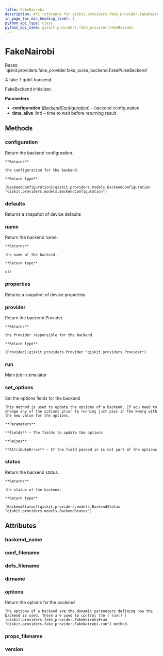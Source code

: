 ```yaml
---
title: FakeNairobi
description: API reference for qiskit.providers.fake_provider.FakeNairobi
in_page_toc_min_heading_level: 1
python_api_type: class
python_api_name: qiskit.providers.fake_provider.FakeNairobi
---
```


# FakeNairobi

<Class id="qiskit.providers.fake_provider.FakeNairobi" isDedicatedPage={true} github="https://github.com/qiskit/qiskit/tree/stable/0.22/qiskit/providers/fake_provider/backends/nairobi/fake_nairobi.py" signature="FakeNairobi">
  Bases: `qiskit.providers.fake_provider.fake_pulse_backend.FakePulseBackend`

  A fake 7 qubit backend.

  FakeBackend initializer.

  **Parameters**

  *   **configuration** ([*BackendConfiguration*](qiskit.providers.models.BackendConfiguration "qiskit.providers.models.BackendConfiguration")) – backend configuration
  *   **time\_alive** (*int*) – time to wait before returning result

  ## Methods

  ### configuration

  <Function id="qiskit.providers.fake_provider.FakeNairobi.configuration" signature="FakeNairobi.configuration()">
    Return the backend configuration.

    **Returns**

    the configuration for the backend.

    **Return type**

    [BackendConfiguration](qiskit.providers.models.BackendConfiguration "qiskit.providers.models.BackendConfiguration")
  </Function>

  ### defaults

  <Function id="qiskit.providers.fake_provider.FakeNairobi.defaults" signature="FakeNairobi.defaults()">
    Returns a snapshot of device defaults
  </Function>

  ### name

  <Function id="qiskit.providers.fake_provider.FakeNairobi.name" signature="FakeNairobi.name()">
    Return the backend name.

    **Returns**

    the name of the backend.

    **Return type**

    str
  </Function>

  ### properties

  <Function id="qiskit.providers.fake_provider.FakeNairobi.properties" signature="FakeNairobi.properties()">
    Returns a snapshot of device properties
  </Function>

  ### provider

  <Function id="qiskit.providers.fake_provider.FakeNairobi.provider" signature="FakeNairobi.provider()">
    Return the backend Provider.

    **Returns**

    the Provider responsible for the backend.

    **Return type**

    [Provider](qiskit.providers.Provider "qiskit.providers.Provider")
  </Function>

  ### run

  <Function id="qiskit.providers.fake_provider.FakeNairobi.run" signature="FakeNairobi.run(run_input, **kwargs)">
    Main job in simulator
  </Function>

  ### set\_options

  <Function id="qiskit.providers.fake_provider.FakeNairobi.set_options" signature="FakeNairobi.set_options(**fields)">
    Set the options fields for the backend

    This method is used to update the options of a backend. If you need to change any of the options prior to running just pass in the kwarg with the new value for the options.

    **Parameters**

    **fields** – The fields to update the options

    **Raises**

    **AttributeError** – If the field passed in is not part of the options
  </Function>

  ### status

  <Function id="qiskit.providers.fake_provider.FakeNairobi.status" signature="FakeNairobi.status()">
    Return the backend status.

    **Returns**

    the status of the backend.

    **Return type**

    [BackendStatus](qiskit.providers.models.BackendStatus "qiskit.providers.models.BackendStatus")
  </Function>

  ## Attributes

  ### backend\_name

  <Attribute id="qiskit.providers.fake_provider.FakeNairobi.backend_name" attributeValue="'fake_nairobi'" />

  ### conf\_filename

  <Attribute id="qiskit.providers.fake_provider.FakeNairobi.conf_filename" attributeValue="'conf_nairobi.json'" />

  ### defs\_filename

  <Attribute id="qiskit.providers.fake_provider.FakeNairobi.defs_filename" attributeValue="'defs_nairobi.json'" />

  ### dirname

  <Attribute id="qiskit.providers.fake_provider.FakeNairobi.dirname" attributeValue="'/home/runner/work/qiskit/qiskit/.tox/docs/lib/python3.8/site-packages/qiskit/providers/fake_provider/backends/nairobi'" />

  ### options

  <Attribute id="qiskit.providers.fake_provider.FakeNairobi.options">
    Return the options for the backend

    The options of a backend are the dynamic parameters defining how the backend is used. These are used to control the [`run()`](qiskit.providers.fake_provider.FakeNairobi#run "qiskit.providers.fake_provider.FakeNairobi.run") method.
  </Attribute>

  ### props\_filename

  <Attribute id="qiskit.providers.fake_provider.FakeNairobi.props_filename" attributeValue="'props_nairobi.json'" />

  ### version

  <Attribute id="qiskit.providers.fake_provider.FakeNairobi.version" attributeValue="1" />
</Class>

